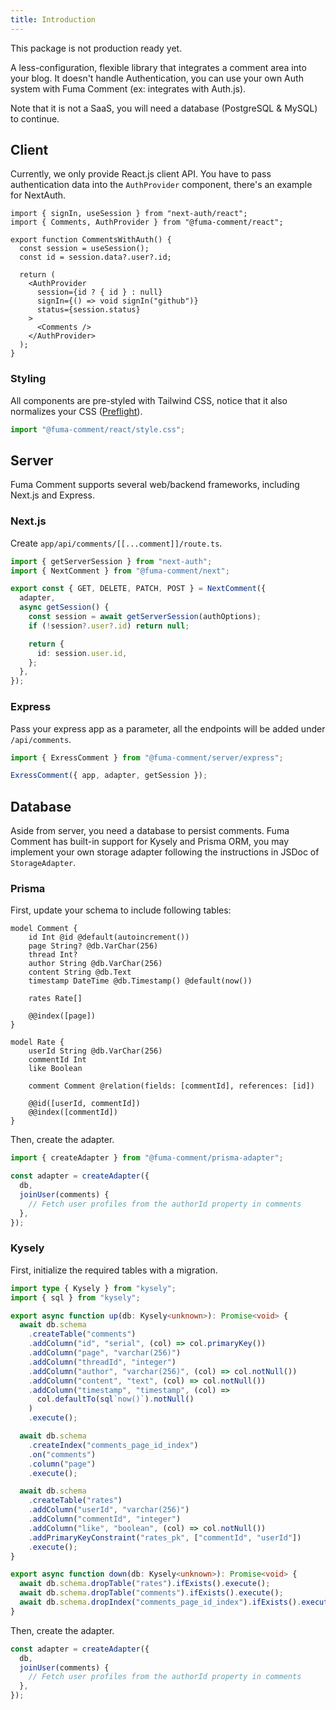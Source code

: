 ```yaml
---
title: Introduction
---
```



<Callout title="In development" type="warn">
  This package is not production ready yet.
</Callout>

A less-configuration, flexible library that integrates a comment area into your blog. It doesn't handle Authentication, you can use your own Auth system with Fuma Comment (ex: integrates with Auth.js).

Note that it is not a SaaS, you will need a database (PostgreSQL & MySQL) to continue.

## Client

Currently, we only provide React.js client API. You have to pass authentication data into the `AuthProvider` component, there's an example for NextAuth.

```tsx
import { signIn, useSession } from "next-auth/react";
import { Comments, AuthProvider } from "@fuma-comment/react";

export function CommentsWithAuth() {
  const session = useSession();
  const id = session.data?.user?.id;

  return (
    <AuthProvider
      session={id ? { id } : null}
      signIn={() => void signIn("github")}
      status={session.status}
    >
      <Comments />
    </AuthProvider>
  );
}
```

### Styling

All components are pre-styled with Tailwind CSS, notice that it also normalizes your CSS ([Preflight](https://tailwindcss.com/docs/preflight)).

```ts
import "@fuma-comment/react/style.css";
```

## Server

Fuma Comment supports several web/backend frameworks, including Next.js and Express.

### Next.js

Create `app/api/comments/[[...comment]]/route.ts`.

```ts title="app/api/comments/[[...comment]]/route.ts"
import { getServerSession } from "next-auth";
import { NextComment } from "@fuma-comment/next";

export const { GET, DELETE, PATCH, POST } = NextComment({
  adapter,
  async getSession() {
    const session = await getServerSession(authOptions);
    if (!session?.user?.id) return null;

    return {
      id: session.user.id,
    };
  },
});
```

### Express

Pass your express app as a parameter, all the endpoints will be added under `/api/comments`.

```ts
import { ExressComment } from "@fuma-comment/server/express";

ExressComment({ app, adapter, getSession });
```

## Database

Aside from server, you need a database to persist comments. Fuma Comment has built-in support for Kysely and Prisma ORM, you may implement your own storage adapter following the instructions in JSDoc of `StorageAdapter`.

### Prisma

First, update your schema to include following tables:

```prisma
model Comment {
    id Int @id @default(autoincrement())
    page String? @db.VarChar(256)
    thread Int?
    author String @db.VarChar(256)
    content String @db.Text
    timestamp DateTime @db.Timestamp() @default(now())

    rates Rate[]

    @@index([page])
}

model Rate {
    userId String @db.VarChar(256)
    commentId Int
    like Boolean

    comment Comment @relation(fields: [commentId], references: [id])

    @@id([userId, commentId])
    @@index([commentId])
}
```

Then, create the adapter.

```ts
import { createAdapter } from "@fuma-comment/prisma-adapter";

const adapter = createAdapter({
  db,
  joinUser(comments) {
    // Fetch user profiles from the authorId property in comments
  },
});
```

### Kysely

First, initialize the required tables with a migration.

```ts
import type { Kysely } from "kysely";
import { sql } from "kysely";

export async function up(db: Kysely<unknown>): Promise<void> {
  await db.schema
    .createTable("comments")
    .addColumn("id", "serial", (col) => col.primaryKey())
    .addColumn("page", "varchar(256)")
    .addColumn("threadId", "integer")
    .addColumn("author", "varchar(256)", (col) => col.notNull())
    .addColumn("content", "text", (col) => col.notNull())
    .addColumn("timestamp", "timestamp", (col) =>
      col.defaultTo(sql`now()`).notNull()
    )
    .execute();

  await db.schema
    .createIndex("comments_page_id_index")
    .on("comments")
    .column("page")
    .execute();

  await db.schema
    .createTable("rates")
    .addColumn("userId", "varchar(256)")
    .addColumn("commentId", "integer")
    .addColumn("like", "boolean", (col) => col.notNull())
    .addPrimaryKeyConstraint("rates_pk", ["commentId", "userId"])
    .execute();
}

export async function down(db: Kysely<unknown>): Promise<void> {
  await db.schema.dropTable("rates").ifExists().execute();
  await db.schema.dropTable("comments").ifExists().execute();
  await db.schema.dropIndex("comments_page_id_index").ifExists().execute();
}
```

Then, create the adapter.

```ts
const adapter = createAdapter({
  db,
  joinUser(comments) {
    // Fetch user profiles from the authorId property in comments
  },
});
```
